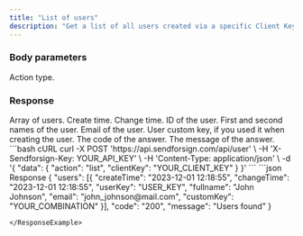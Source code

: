 ```yaml
---
title: "List of users"
description: "Get a list of all users created via a specific Client Key."
---
```


### Body parameters

<ParamField body="action" type="string" required>
  Action type.
</ParamField>

### Response

  <ResponseField name="users" type="string">
    Array of users.

  <Expandable title="child attribute">

  <ResponseField name="createTime" type="string">
    Create time.
  </ResponseField>

  <ResponseField name="changeTime" type="string">
    Change time.
  </ResponseField>

  <ResponseField name="userKey" type="string">
    ID of the user.
  </ResponseField>

  <ResponseField name="fullname" type="string">
    First and second names of the user.
  </ResponseField>

  <ResponseField name="email" type="string">
    Email of the user.
  </ResponseField>

  <ResponseField name="customKey" type="string">
    User custom key, if you used it when creating the user.
  </ResponseField>

  </Expandable>

  </ResponseField>

<ResponseField name="code" type="string">
  The code of the answer.
</ResponseField>

<ResponseField name="message" type="string">
  The message of the answer.
</ResponseField>

<RequestExample>
```bash cURL
curl -X POST 'https://api.sendforsign.com/api/user' \ 
     -H 'X-Sendforsign-Key: YOUR_API_KEY' \
     -H 'Content-Type: application/json' \
     -d '{ 
          "data": {
				   "action": "list",
				   "clientKey": "YOUR_CLIENT_KEY"
				  }
     }'
```
</RequestExample>

<ResponseExample>
```json Response
	{
       "users": [{
                "createTime": "2023-12-01 12:18:55",
				"changeTime": "2023-12-01 12:18:55",
                "userKey": "USER_KEY", 
				"fullname": "John Johnson",
    		    "email": "john_johnson@mail.com", 
				"customKey": "YOUR_COMBINATION"
		}],
       "code": "200",
       "message": "Users found"
    } 	

```
</ResponseExample>
